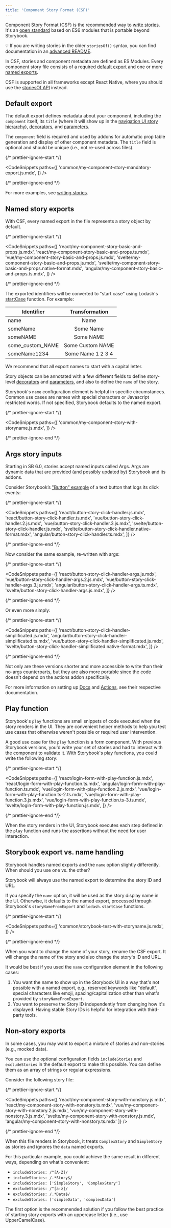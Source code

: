 ```yaml
---
title: 'Component Story Format (CSF)'
---
```


Component Story Format (CSF) is the recommended way to [write stories](../writing-stories/introduction.md). It's an [open standard](https://github.com/ComponentDriven/csf) based on ES6 modules that is portable beyond Storybook.

<div class="aside">

💡 If you are writing stories in the older `storiesOf()` syntax, you can find documentation in an [advanced README](../../lib/core/docs/storiesOf.md).

</div>

In CSF, stories and component metadata are defined as ES Modules. Every component story file consists of a required [default export](https://developer.mozilla.org/en-US/docs/Web/JavaScript/Reference/Statements/export#Using_the_default_export) and one or more [named exports](https://developer.mozilla.org/en-US/docs/Web/JavaScript/Reference/Statements/export).

CSF is supported in all frameworks except React Native, where you should use the [storiesOf API](../../lib/core/docs/storiesOf.md) instead.

## Default export

The default export defines metadata about your component, including the `component` itself, its `title` (where it will show up in the [navigation UI story hierarchy](../writing-stories/naming-components-and-hierarchy.md#sorting-stories)), [decorators](../writing-stories/decorators.md), and [parameters](../writing-stories/parameters.md).

The `component` field is required and used by addons for automatic prop table generation and display of other component metadata. The `title` field is optional and should be unique (i.e., not re-used across files).

{/* prettier-ignore-start */}

<CodeSnippets
  paths={[
    'common/my-component-story-mandatory-export.js.mdx',
  ]}
/>

{/* prettier-ignore-end */}

For more examples, see [writing stories](../writing-stories/introduction.md).

## Named story exports

With CSF, every named export in the file represents a story object by default.

{/* prettier-ignore-start */}

<CodeSnippets
  paths={[
    'react/my-component-story-basic-and-props.js.mdx',
    'react/my-component-story-basic-and-props.ts.mdx',
    'vue/my-component-story-basic-and-props.js.mdx',
    'svelte/my-component-story-basic-and-props.js.mdx',
    'svelte/my-component-story-basic-and-props.native-format.mdx',
    'angular/my-component-story-basic-and-props.ts.mdx',
  ]}
/>

{/* prettier-ignore-end */}

The exported identifiers will be converted to "start case" using Lodash's [startCase](https://lodash.com/docs/#startCase) function. For example:

| Identifier       |  Transformation   |
| ---------------- | :---------------: |
| name             |       Name        |
| someName         |     Some Name     |
| someNAME         |     Some NAME     |
| some_custom_NAME | Some Custom NAME  |
| someName1234     | Some Name 1 2 3 4 |

We recommend that all export names to start with a capital letter.

Story objects can be annotated with a few different fields to define story-level [decorators](../writing-stories/decorators.md) and [parameters](../writing-stories/parameters.md), and also to define the `name` of the story.

Storybook's `name` configuration element is helpful in specific circumstances. Common use cases are names with special characters or Javascript restricted words. If not specified, Storybook defaults to the named export.

{/* prettier-ignore-start */}

<CodeSnippets
  paths={[
    'common/my-component-story-with-storyname.js.mdx',
  ]}
/>

{/* prettier-ignore-end */}

## Args story inputs

Starting in SB 6.0, stories accept named inputs called Args. Args are dynamic data that are provided (and possibly updated by) Storybook and its addons.

Consider Storybook’s ["Button" example](../writing-stories/introduction.md#defining-stories) of a text button that logs its click events:

{/* prettier-ignore-start */}

<CodeSnippets
  paths={[
    'react/button-story-click-handler.js.mdx',
    'react/button-story-click-handler.ts.mdx',
    'vue/button-story-click-handler.2.js.mdx',
    'vue/button-story-click-handler.3.js.mdx',
    'svelte/button-story-click-handler.js.mdx',
    'svelte/button-story-click-handler.native-format.mdx',
    'angular/button-story-click-handler.ts.mdx',
  ]}
/>

{/* prettier-ignore-end */}

Now consider the same example, re-written with args:

{/* prettier-ignore-start */}

<CodeSnippets
  paths={[
    'react/button-story-click-handler-args.js.mdx',
    'vue/button-story-click-handler-args.2.js.mdx',
    'vue/button-story-click-handler-args.3.js.mdx',
    'angular/button-story-click-handler-args.ts.mdx',
    'svelte/button-story-click-handler-args.js.mdx',
  ]}
/>

{/* prettier-ignore-end */}


Or even more simply:

{/* prettier-ignore-start */}

<CodeSnippets
  paths={[
    'react/button-story-click-handler-simplificated.js.mdx',
    'angular/button-story-click-handler-simplificated.ts.mdx',
    'vue/button-story-click-handler-simplificated.js.mdx',
    'svelte/button-story-click-handler-simplificated.native-format.mdx',
  ]}
/>

{/* prettier-ignore-end */}

Not only are these versions shorter and more accessible to write than their no-args counterparts, but they are also more portable since the code doesn't depend on the actions addon specifically.

For more information on setting up [Docs](../writing-docs/introduction.md) and [Actions](../essentials/actions.md), see their respective documentation.

## Play function

Storybook's `play` functions are small snippets of code executed when the story renders in the UI. They are convenient helper methods to help you test use cases that otherwise weren't possible or required user intervention.

A good use case for the `play` function is a form component. With previous Storybook versions, you'd write your set of stories and had to interact with the component to validate it. With Storybook's play functions, you could write the following story:

{/* prettier-ignore-start */}

<CodeSnippets
  paths={[
    'react/login-form-with-play-function.js.mdx',
    'react/login-form-with-play-function.ts.mdx',
    'angular/login-form-with-play-function.ts.mdx',
    'vue/login-form-with-play-function.2.js.mdx',
    'vue/login-form-with-play-function.ts-2.ts.mdx',
    'vue/login-form-with-play-function.3.js.mdx',
    'vue/login-form-with-play-function.ts-3.ts.mdx',
    'svelte/login-form-with-play-function.js.mdx',
  ]}
/>

{/* prettier-ignore-end */}

When the story renders in the UI, Storybook executes each step defined in the `play` function and runs the assertions without the need for user interaction.

## Storybook export vs. name handling

Storybook handles named exports and the `name` option slightly differently. When should you use one vs. the other?

Storybook will always use the named export to determine the story ID and URL.

If you specify the `name` option, it will be used as the story display name in the UI. Otherwise, it defaults to the named export, processed through Storybook's `storyNameFromExport` and `lodash.startCase` functions.

{/* prettier-ignore-start */}

<CodeSnippets
  paths={[
    'common/storybook-test-with-storyname.js.mdx',
  ]}
/>

{/* prettier-ignore-end */}

When you want to change the name of your story, rename the CSF export. It will change the name of the story and also change the story's ID and URL.

It would be best if you used the `name` configuration element in the following cases:

1. You want the name to show up in the Storybook UI in a way that's not possible with a named export, e.g., reserved keywords like "default", special characters like emoji, spacing/capitalization other than what's provided by `storyNameFromExport`.
2. You want to preserve the Story ID independently from changing how it's displayed. Having stable Story IDs is helpful for integration with third-party tools.

## Non-story exports

In some cases, you may want to export a mixture of stories and non-stories (e.g., mocked data).

You can use the optional configuration fields `includeStories` and `excludeStories` in the default export to make this possible. You can define them as an array of strings or regular expressions.

Consider the following story file:

{/* prettier-ignore-start */}

<CodeSnippets
  paths={[
    'react/my-component-story-with-nonstory.js.mdx',
    'react/my-component-story-with-nonstory.ts.mdx',
    'vue/my-component-story-with-nonstory.2.js.mdx',
    'vue/my-component-story-with-nonstory.3.js.mdx',
    'svelte/my-component-story-with-nonstory.js.mdx',
    'angular/my-component-story-with-nonstory.ts.mdx'
  ]}
/>

{/* prettier-ignore-end */}

When this file renders in Storybook, it treats `ComplexStory` and `SimpleStory` as stories and ignores the `data` named exports.

For this particular example, you could achieve the same result in different ways, depending on what's convenient:

- `includeStories: /^[A-Z]/`
- `includeStories: /.*Story$/`
- `includeStories: ['SimpleStory', 'ComplexStory']`
- `excludeStories: /^[a-z]/`
- `excludeStories: /.*Data$/`
- `excludeStories: ['simpleData', 'complexData']`

The first option is the recommended solution if you follow the best practice of starting story exports with an uppercase letter (i.e., use UpperCamelCase).